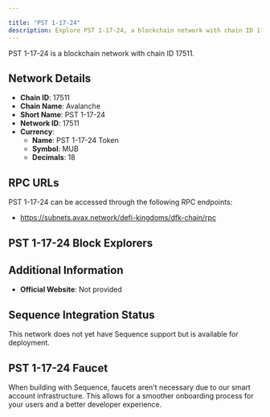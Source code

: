 ```yaml
---

title: "PST 1-17-24"
description: Explore PST 1-17-24, a blockchain network with chain ID 17511. Learn about its native currency, PST 1-17-24 Token, and how to interact with the network.
---
```




PST 1-17-24 is a blockchain network with chain ID 17511.

## Network Details

- **Chain ID**: 17511
- **Chain Name**: Avalanche
- **Short Name**: PST 1-17-24
- **Network ID**: 17511
- **Currency**: 
  - **Name**: PST 1-17-24 Token
  - **Symbol**: MUB
  - **Decimals**: 18

## RPC URLs

PST 1-17-24 can be accessed through the following RPC endpoints:

- https://subnets.avax.network/defi-kingdoms/dfk-chain/rpc

## PST 1-17-24 Block Explorers



## Additional Information

- **Official Website**: Not provided

## Sequence Integration Status

This network does not yet have Sequence support but is available for deployment.

## PST 1-17-24 Faucet

When building with Sequence, faucets aren't necessary due to our smart account infrastructure. This allows for a smoother onboarding process for your users and a better developer experience.
